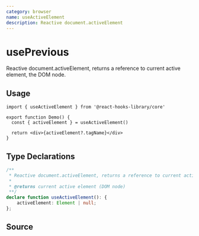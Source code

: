 ```yaml
---
category: browser
name: useActiveElement
description: Reactive document.activeElement
---
```



<Playground>
  <Demo />
</Playground>

# usePrevious

Reactive document.activeElement, returns a reference to current active element, the DOM node.

## Usage

```tsx
import { useActiveElement } from '@react-hooks-library/core'

export function Demo() {
  const { activeElement } = useActiveElement()

  return <div>{activeElement?.tagName}</div>
}
```

## Type Declarations

```typescript
/**
 * Reactive document.activeElement, returns a reference to current active element
 *
 * @returns current active element (DOM node)
 **/
declare function useActiveElement(): {
    activeElement: Element | null;
};
```

## Source

<Source name="useActiveElement" pkg="core" />
